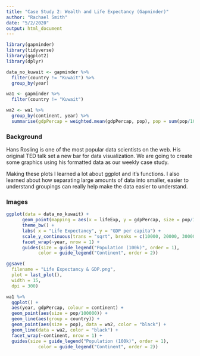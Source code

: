 ```yaml
---
title: "Case Study 2: Wealth and Life Expectancy (Gapminder)"
author: "Rachael Smith"
date: "5/2/2020"
output: html_document
---
```


```r
library(gapminder)
library(tidyverse)
library(ggplot2)
library(dplyr)

data_no_kuwait <- gapminder %>% 
  filter(country != "Kuwait") %>% 
  group_by(year)

wa1 <- gapminder %>% 
  filter(country != "Kuwait")

wa2 <- wa1 %>% 
  group_by(continent, year) %>% 
  summarise(gdpPercap = weighted.mean(gdpPercap, pop), pop = sum(pop/100000))

```

### Background

Hans Rosling is one of the most popular data scientists on the web. His original TED talk set a new bar for data visualization. We are going to create some graphics using his formatted data as our weekly case study. 

Making these plots I learned a lot about ggplot and it's functions.  I also learned about how separating large amounts of data into smaller, easier to understand groupings can really help make the data easier to understand.  

### Images
```r

ggplot(data = data_no_kuwait) +
      geom_point(mapping = aes(x = lifeExp, y = gdpPercap, size = pop/100000, color = continent)) +
      theme_bw() +
      labs( x = "Life Expectancy", y = "GDP per capita") +
      scale_y_continuous(trans = "sqrt", breaks = c(10000, 20000, 30000, 40000, 50000)) +
      facet_wrap(~year, nrow = 1) +
      guides(size = guide_legend("Population (100k)", order = 1),
            color = guide_legend("Continent", order = 2)) 

ggsave(
  filename = "Life Expectancy & GDP.png",
  plot = last_plot(),
  width = 15,
  dpi = 300)
```

```r
wa1 %>%
  ggplot() +
  aes(year, gdpPercap, colour = continent) +
  geom_point(aes(size = pop/100000)) +
  geom_line(aes(group = country)) +
  geom_point(aes(size = pop), data = wa2, color = "black") +
  geom_line(data = wa2, color = "black") +
  facet_wrap(~continent, nrow = 1) +
  guides(size = guide_legend("Population (100k)", order = 1),
            color = guide_legend("Continent", order = 2))
```

